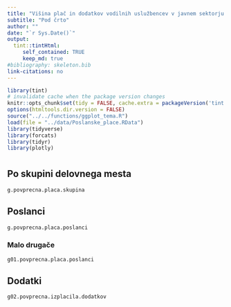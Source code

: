 ```yaml
---
title: "Višina plač in dodatkov vodilnih uslužbencev v javnem sektorju v 2010 – 2014"
subtitle: "Pod črto"
author: ""
date: "`r Sys.Date()`"
output:
  tint::tintHtml: 
     self_contained: TRUE
     keep_md: true
#bibliography: skeleton.bib
link-citations: no
---
```


```r
library(tint)
# invalidate cache when the package version changes
knitr::opts_chunk$set(tidy = FALSE, cache.extra = packageVersion('tint'))
options(htmltools.dir.version = FALSE)
source("../../functions/ggplot_tema.R")
load(file = "../data/Poslanske_place.RData")
library(tidyverse)
library(forcats)
library(tidyr)
library(plotly)
```

#

## Po skupini delovnega mesta

```r
g.povprecna.placa.skupina
```

## Poslanci
```r
g.povprecna.placa.poslanci
```


### Malo drugače
```r
g01.povprecna.placa.poslanci
```

## Dodatki
```r
g02.povprecna.izplacila.dodatkov
```


